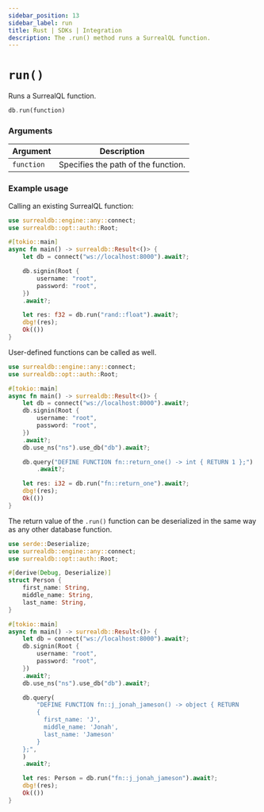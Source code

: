 ```yaml
---
sidebar_position: 13
sidebar_label: run
title: Rust | SDKs | Integration
description: The .run() method runs a SurrealQL function.
---
```


# `run()`

Runs a SurrealQL function.

```rust title="Method Syntax"
db.run(function)
```

### Arguments

<table>
    <thead>
        <tr>
            <th colspan="2" scope="col">Argument</th>
            <th colspan="2" scope="col">Description</th>
        </tr>
    </thead>
    <tbody>
        <tr>
            <td colspan="2" scope="row" data-label="Argument">
                <code>function</code>
            </td>
            <td colspan="2" scope="row" data-label="Description">
                Specifies the path of the function.
            </td>
        </tr>
    </tbody>
</table>


### Example usage

Calling an existing SurrealQL function:

```rust
use surrealdb::engine::any::connect;
use surrealdb::opt::auth::Root;

#[tokio::main]
async fn main() -> surrealdb::Result<()> {
    let db = connect("ws://localhost:8000").await?;

    db.signin(Root {
        username: "root",
        password: "root",
    })
    .await?;

    let res: f32 = db.run("rand::float").await?;
    dbg!(res);
    Ok(())
}
```

User-defined functions can be called as well.

```rust
use surrealdb::engine::any::connect;
use surrealdb::opt::auth::Root;

#[tokio::main]
async fn main() -> surrealdb::Result<()> {
    let db = connect("ws://localhost:8000").await?;
    db.signin(Root {
        username: "root",
        password: "root",
    })
    .await?;
    db.use_ns("ns").use_db("db").await?;

    db.query("DEFINE FUNCTION fn::return_one() -> int { RETURN 1 };")
        .await?;

    let res: i32 = db.run("fn::return_one").await?;
    dbg!(res);
    Ok(())
}
```

The return value of the `.run()` function can be deserialized in the same way as any other database function.

```rust
use serde::Deserialize;
use surrealdb::engine::any::connect;
use surrealdb::opt::auth::Root;

#[derive(Debug, Deserialize)]
struct Person {
    first_name: String,
    middle_name: String,
    last_name: String,
}

#[tokio::main]
async fn main() -> surrealdb::Result<()> {
    let db = connect("ws://localhost:8000").await?;
    db.signin(Root {
        username: "root",
        password: "root",
    })
    .await?;
    db.use_ns("ns").use_db("db").await?;

    db.query(
        "DEFINE FUNCTION fn::j_jonah_jameson() -> object { RETURN 
        { 
          first_name: 'J',
          middle_name: 'Jonah',
          last_name: 'Jameson'
        } 
    };",
    )
    .await?;

    let res: Person = db.run("fn::j_jonah_jameson").await?;
    dbg!(res);
    Ok(())
}
```